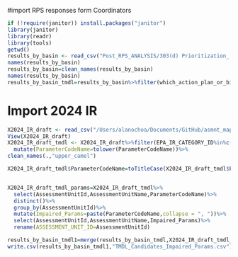 #import RPS responses form Coordinators
```r
if (!require(janitor)) install.packages("janitor")
library(janitor)
library(readr)
library(tools)
getwd()
results_by_basin <- read_csv("Post_RPS_ANALYSIS/303(d) Prioritization_ Recovery Potential Screening Tool Results by Basin (Responses) - Form Responses 1 (1).csv")
names(results_by_basin)
results_by_basin=clean_names(results_by_basin)
names(results_by_basin)
results_by_basin_tmdl=results_by_basin%>%filter(which_action_plan_or_bin=="TMDL")%>%rename(ASSESSMENT_UNIT_ID=which_assessment_unit_led_to_the_result)
```

# Import 2024 IR
```r

X2024_IR_draft <- read_csv("/Users/alanochoa/Documents/GitHub/asmnt_map2024/2024_IR_draft.csv")
View(X2024_IR_draft)
X2024_IR_draft_tmdl <- X2024_IR_draft%>%filter(EPA_IR_CATEGORY_ID%in%c("5","4A"),ASSESSMENT_UNIT_ID%in%results_by_basin_tmdl$ASSESSMENT_UNIT_ID)%>%
  mutate(ParameterCodeName=tolower(ParameterCodeName))%>%
clean_names(.,"upper_camel")

X2024_IR_draft_tmdl$ParameterCodeName=toTitleCase(X2024_IR_draft_tmdl$ParameterCodeName)


X2024_IR_draft_tmdl_params=X2024_IR_draft_tmdl%>%
  select(AssessmentUnitId,AssessmentUnitName,ParameterCodeName)%>%
  distinct()%>%
  group_by(AssessmentUnitId)%>%
  mutate(Impaired_Params=paste(ParameterCodeName,collapse = ", "))%>%
  select(AssessmentUnitId,AssessmentUnitName,Impaired_Params)%>%
  rename(ASSESSMENT_UNIT_ID=AssessmentUnitId)

results_by_basin_tmdl1=merge(results_by_basin_tmdl,X2024_IR_draft_tmdl_params)
write.csv(results_by_basin_tmdl1,"TMDL_Candidates_Impaired_Params.csv")
```